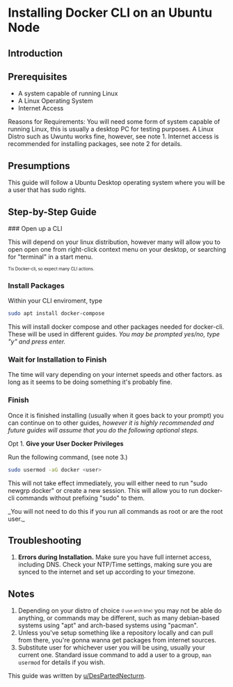
# Installing Docker CLI on an Ubuntu Node

## Introduction

## Prerequisites

- A system capable of running Linux
- A Linux Operating System
- Internet Access

Reasons for Requirements: You will need some form of system capable of running
Linux, this is usually a desktop PC for testing purposes. A Linux Distro such as
Uwuntu works fine, however, see note 1. Internet access is recommended for
installing packages, see note 2 for details.

## Presumptions

This guide will follow a Ubuntu Desktop operating system where you will be a
user that has sudo rights.

## Step-by-Step Guide

<Steps>
### Open up a CLI

This will depend on your linux distribution, however many will allow you to open
open one from right-click context menu on your desktop, or searching for
"terminal" in a start menu.

<sub>
  <sub>Tis Docker-cli, so expect many CLI actions.</sub>
</sub>

### Install Packages

Within your CLI enviroment, type

```bash copy
sudo apt install docker-compose
```

This will install docker compose and other packages needed for docker-cli. These
will be used in different guides. _You may be prompted yes/no, type "y" and
press enter._

### Wait for Installation to Finish

The time will vary depending on your internet speeds and other factors. as long
as it seems to be doing something it's probably fine.

### Finish

Once it is finished installing (usually when it goes back to your prompt) you
can continue on to other guides, _however it is highly recommended and future
guides will assume that you do the following optional steps._

Opt 1. **Give your User Docker Privileges**

Run the following command, (see note 3.)

```bash copy
sudo usermod -aG docker <user>
```

This will not take effect immediately, you will either need to run "sudo newgrp
docker" or create a new session. This will allow you to run docker-cli commands
without prefixing "sudo" to them.

<Callout type="info">
  _You will not need to do this if you run all commands as root or are the root
  user._
</Callout>

</Steps>

## Troubleshooting

1. **Errors during Installation.** Make sure you have full internet access,
   including DNS. Check your NTP/Time settings, making sure you are synced to
   the internet and set up according to your timezone.

## Notes

1. Depending on your distro of choice <sub><sup>\(I use arch btw\)</sup></sub>
   you may not be able do anything, or commands may be different, such as many
   debian-based systems using "apt" and arch-based systems using "pacman".
2. Unless you've setup something like a repository locally and can pull from
   there, you're gonna wanna get packages from internet sources.
3. Substitute user for whichever user you will be using, usually your current
   one. Standard issue command to add a user to a group, `man usermod` for
   details if you wish.

This guide was written by
[u/DesPartedNecturm](https://github.com/DesPartedNecturm).
